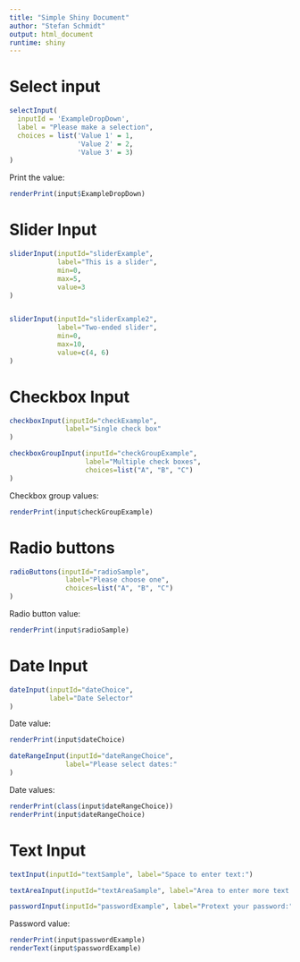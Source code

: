 ```yaml
---
title: "Simple Shiny Document"
author: "Stefan Schmidt"
output: html_document
runtime: shiny
---
```


# Select input

```r
selectInput(
  inputId = 'ExampleDropDown',
  label = "Please make a selection",
  choices = list('Value 1' = 1,
                 'Value 2' = 2,
                 'Value 3' = 3)
)
```

Print the value:

```r
renderPrint(input$ExampleDropDown)
```



# Slider Input

```r
sliderInput(inputId="sliderExample",
            label="This is a slider",
            min=0,
            max=5,
            value=3
)


sliderInput(inputId="sliderExample2",
            label="Two-ended slider",
            min=0,
            max=10,
            value=c(4, 6)
)

```

# Checkbox Input

```r
checkboxInput(inputId="checkExample",
              label="Single check box"
)

checkboxGroupInput(inputId="checkGroupExample",
                   label="Multiple check boxes",
                   choices=list("A", "B", "C")
)
```


Checkbox group values:

```r
renderPrint(input$checkGroupExample)
```

# Radio buttons

```r
radioButtons(inputId="radioSample",
              label="Please choose one",
              choices=list("A", "B", "C")
)
```



Radio button value:

```r
renderPrint(input$radioSample)
```


# Date Input

```r
dateInput(inputId="dateChoice",
          label="Date Selector"
)
```


Date value:

```r
renderPrint(input$dateChoice)
```


```r
dateRangeInput(inputId="dateRangeChoice",
              label="Please select dates:"
)
```


Date values:

```r
renderPrint(class(input$dateRangeChoice))
renderPrint(input$dateRangeChoice)
```


# Text Input

```r
textInput(inputId="textSample", label="Space to enter text:")

textAreaInput(inputId="textAreaSample", label="Area to enter more text:")

passwordInput(inputId="passwordExample", label="Protext your password:")
```

Password value:

```r
renderPrint(input$passwordExample)
renderText(input$passwordExample)
```


